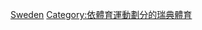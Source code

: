 {{Commons category|Basketball in Sweden}}
[[Category:歐洲各國籃球|Sweden]]
[[Category:依體育運動劃分的瑞典體育|Category:依體育運動劃分的瑞典體育]]